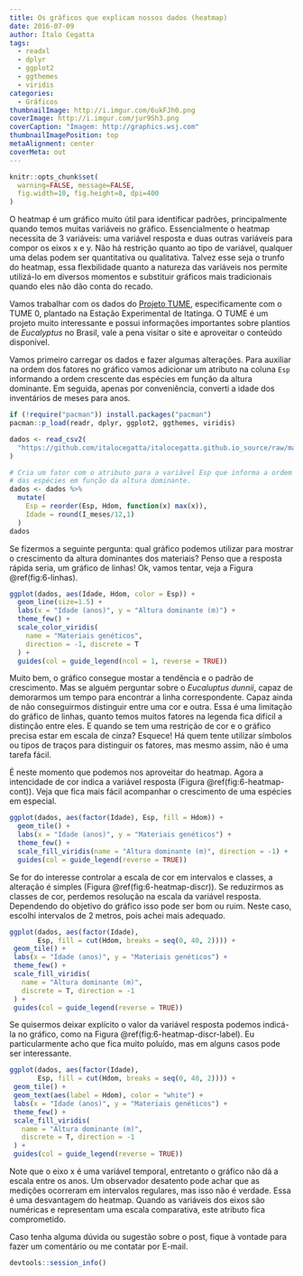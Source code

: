 ---
title: Os gráficos que explicam nossos dados (heatmap)
date: 2016-07-09
author: Ítalo Cegatta
tags:
  - readxl
  - dplyr
  - ggplot2
  - ggthemes
  - viridis
categories:
  - Gráficos
thumbnailImage: http://i.imgur.com/6ukFJh0.png
coverImage: http://i.imgur.com/jur9Sh3.png
coverCaption: "Imagem: http://graphics.wsj.com"
thumbnailImagePosition: top
metaAlignment: center
coverMeta: out
---

```{r setup, include=FALSE}
knitr::opts_chunk$set(
  warning=FALSE, message=FALSE,
  fig.width=10, fig.height=8, dpi=400
)
```

O heatmap é um gráfico muito útil para identificar padrões, principalmente quando temos muitas variáveis no gráfico. Essencialmente o heatmap necessita de 3 variáveis: uma variável resposta e duas outras variáveis para compor os eixos x e y. Não há restrição quanto ao tipo de variável, qualquer uma delas podem ser quantitativa ou qualitativa. Talvez esse seja o trunfo do heatmap, essa flexbilidade quanto a natureza das variáveis nos permite utilizá-lo em diversos momentos e substituir gráficos mais tradicionais quando eles não dão conta do recado.

Vamos trabalhar com os dados do [Projeto TUME](http://www.projetotume.com/), especificamente com o TUME 0, plantado na Estação Experimental de Itatinga. O TUME é um projeto muito interessante e possui informações importantes sobre plantios de *Eucalyptus* no Brasil, vale a pena visitar o site e aproveitar o conteúdo disponível.

Vamos primeiro carregar os dados e fazer algumas alterações. Para auxiliar na ordem dos fatores no gráfico vamos adicionar um atributo na coluna `Esp` informando a ordem crescente das espécies em função da altura dominante. Em seguida, apenas por conveniência, converti a idade dos inventários de meses para anos.

```{r pacotes}
if (!require("pacman")) install.packages("pacman")
pacman::p_load(readr, dplyr, ggplot2, ggthemes, viridis)
```

```{r dados, message=FALSE}
dados <- read_csv2(
  "https://github.com/italocegatta/italocegatta.github.io_source/raw/master/content/dados/tume0.csv"
)

# Cria um fator com o atributo para a variável Esp que informa a ordem crescente
# das espécies em função da altura dominante.
dados <- dados %>% 
  mutate(
    Esp = reorder(Esp, Hdom, function(x) max(x)),
    Idade = round(I_meses/12,1)
  )
dados
```

Se fizermos a seguinte pergunta: qual gráfico podemos utilizar para mostrar o crescimento da altura dominantes dos materiais? Penso que a resposta rápida seria, um gráfico de linhas! Ok, vamos tentar, veja a Figura \@ref(fig:6-linhas).

```{r 6-linhas, fig.cap="Aumento da altura dominante utilizando gráficos de linhas."}
ggplot(dados, aes(Idade, Hdom, color = Esp)) +
  geom_line(size=1.5) +
  labs(x = "Idade (anos)", y = "Altura dominante (m)") +
  theme_few() +
  scale_color_viridis(
    name = "Materiais genéticos",
    direction = -1, discrete = T
  ) +
  guides(col = guide_legend(ncol = 1, reverse = TRUE))
```

Muito bem, o gráfico consegue mostar a tendência e o padrão de crescimento. Mas se alguém perguntar sobre o *Eucaluptus dunnii*, capaz de demorarmos um tempo para encontrar a linha correspondente. Capaz ainda de não conseguirmos distinguir entre uma cor e outra. Essa é uma limitação do gráfico de linhas, quanto temos muitos fatores na legenda fica difícil a distinção entre eles. E quando se tem uma restrição de cor e o gráfico precisa estar em escala de cinza? Esquece! Há quem tente utilizar símbolos ou tipos de traços para distinguir os fatores, mas mesmo assim, não é uma tarefa fácil.

É neste momento que podemos nos aproveitar do heatmap. Agora a intencidade de cor indica a variável resposta (Figura \@ref(fig:6-heatmap-cont)). Veja que fica mais fácil acompanhar o crescimento de uma espécies em especial.

```{r 6-heatmap-cont, fig.cap="Aumento da altura dominante utilizando heatmap com escala de cor contínua."}
ggplot(dados, aes(factor(Idade), Esp, fill = Hdom)) +
  geom_tile() +
  labs(x = "Idade (anos)", y = "Materiais genéticos") +
  theme_few() +
  scale_fill_viridis(name = "Altura dominante (m)", direction = -1) +
  guides(col = guide_legend(reverse = TRUE))
```

Se for do interesse controlar a escala de cor em intervalos e classes, a alteração é simples (Figura \@ref(fig:6-heatmap-discr)). Se reduzirmos as classes de cor, perdemos resolução na escala da variável resposta. Dependendo do objetivo do gráfico isso pode ser bom ou ruim. Neste caso, escolhi intervalos de 2 metros, pois achei mais adequado.

```{r 6-heatmap-discr, fig.cap="Aumento da altura dominante utilizando heatmap com escala de cor discreta."}
ggplot(dados, aes(factor(Idade),
       Esp, fill = cut(Hdom, breaks = seq(0, 40, 2)))) +
 geom_tile() +
 labs(x = "Idade (anos)", y = "Materiais genéticos") +
 theme_few() +
 scale_fill_viridis(
   name = "Altura dominante (m)",
   discrete = T, direction = -1
 ) +
 guides(col = guide_legend(reverse = TRUE))
```

Se quisermos deixar explícito o valor da variável resposta podemos indicá-la no gráfico, como na Figura \@ref(fig:6-heatmap-discr-label). Eu particularmente acho que fica muito poluído, mas em alguns casos pode ser interessante.

```{r 6-heatmap-discr-label, fig.cap="Aumento da altura dominante utilizando heatmap com escala de cor discreta e informação do valor no grid."}
ggplot(dados, aes(factor(Idade),
       Esp, fill = cut(Hdom, breaks = seq(0, 40, 2)))) +
 geom_tile() +
 geom_text(aes(label = Hdom), color = "white") +
 labs(x = "Idade (anos)", y = "Materiais genéticos") +
 theme_few() +
 scale_fill_viridis(
   name = "Altura dominante (m)",
   discrete = T, direction = -1
 ) +
 guides(col = guide_legend(reverse = TRUE))
```

Note que o eixo x é uma variável temporal, entretanto o gráfico não dá a escala entre os anos. Um observador desatento pode achar que as medições ocorreram em intervalos regulares, mas isso não é verdade. Essa é uma desvantagem do heatmap. Quando as variáveis dos eixos são numéricas e representam uma escala comparativa, este atributo fica comprometido.

Caso tenha alguma dúvida ou sugestão sobre o post, fique à vontade para fazer um comentário ou me contatar por E-mail.

```{r}
devtools::session_info()
```

